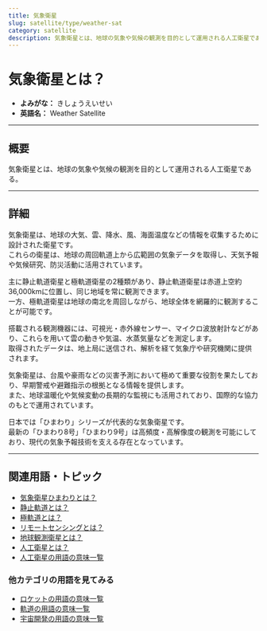 ```yaml
---
title: 気象衛星
slug: satellite/type/weather-sat
category: satellite
description: 気象衛星とは、地球の気象や気候の観測を目的として運用される人工衛星である。
---
```



<Head>
  <script type="application/ld+json">
    {`{
      "@context": "https://schema.org",
      "@type": "DefinedTerm",
      "name": "気象衛星",
      "inDefinedTermSet": "https://www.space-portal.org",
      "termCode": "satellite/type/weather-sat",
      "description": "気象衛星とは、地球の気象や気候の観測を目的として運用される人工衛星である。",
      "url": "https://www.space-portal.org/docs/satellite/type/weather-sat"
    }`}
  </script>
</Head>

# 気象衛星とは？

- **よみがな：** きしょうえいせい  
- **英語名：** Weather Satellite  

---

## 概要

気象衛星とは、地球の気象や気候の観測を目的として運用される人工衛星である。

---

## 詳細

気象衛星は、地球の大気、雲、降水、風、海面温度などの情報を収集するために設計された衛星です。  
これらの衛星は、地球の周回軌道上から広範囲の気象データを取得し、天気予報や気候研究、防災活動に活用されています。  

主に静止軌道衛星と極軌道衛星の2種類があり、静止軌道衛星は赤道上空約36,000kmに位置し、同じ地域を常に観測できます。  
一方、極軌道衛星は地球の南北を周回しながら、地球全体を網羅的に観測することが可能です。  

搭載される観測機器には、可視光・赤外線センサー、マイクロ波放射計などがあり、これらを用いて雲の動きや気温、水蒸気量などを測定します。  
取得されたデータは、地上局に送信され、解析を経て気象庁や研究機関に提供されます。  

気象衛星は、台風や豪雨などの災害予測において極めて重要な役割を果たしており、早期警戒や避難指示の根拠となる情報を提供します。  
また、地球温暖化や気候変動の長期的な監視にも活用されており、国際的な協力のもとで運用されています。  

日本では「ひまわり」シリーズが代表的な気象衛星です。  
最新の「ひまわり8号」「ひまわり9号」は高頻度・高解像度の観測を可能にしており、現代の気象予報技術を支える存在となっています。

---

## 関連用語・トピック

- [気象衛星ひまわりとは？](satellite/index/himawari)  
- [静止軌道とは？](satellite/type/geostationary-sat)  
- [極軌道とは？](orbit/type/polar-orbit)  
- [リモートセンシングとは？](satellite/system/remote-sensing)  
- [地球観測衛星とは？](satellite/type/earth-observation-sat)
- [人工衛星とは？](satellite/satellite)
- [人工衛星の用語の意味一覧](category/satellite)

### 他カテゴリの用語を見てみる
- [ロケットの用語の意味一覧](category/rocket)
- [軌道の用語の意味一覧](category/orbit)
- [宇宙開発の用語の意味一覧](category/glossary)
